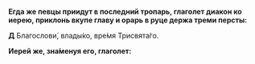 **Егда же певцы приидут в последний тропарь, глаголет диакон ко иерею, приклонь вкупе главу и орарь в руце держа треми персты:**

**Д** Благослови́, влады́ко, вре́мя Трисвята́го.

**Иерей же, зна́менуя его, глаголет:**
